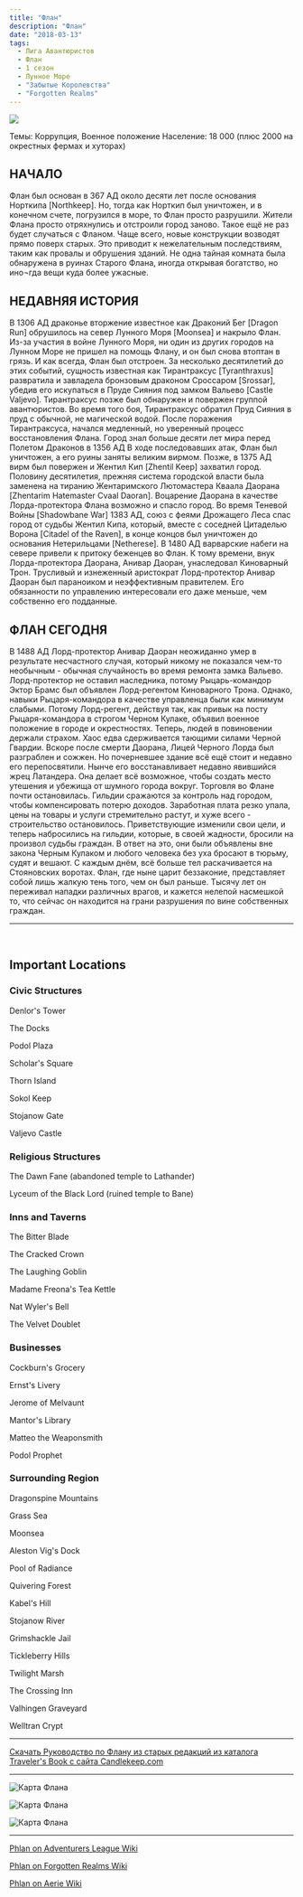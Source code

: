 ```yaml
---
title: "Флан"
description: "Флан"
date: "2018-03-13"
tags: 
  - Лига Авантюристов
  - Флан
  - 1 сезон
  - Лунное Море
  - "Забытые Королевства"
  - "Forgotten Realms"
---
```


![](/images/phlan1479.png)

Темы: Коррупция, Военное положение Население: 18 000 (плюс 2000 на окрестных фермах и хуторах)

## НАЧАЛО

Флан был основан в 367 АД около десяти лет после основания Норткипа \[Northkeep\]. Но, тогда как Норткип был уничтожен, и в конечном счете, погрузился в море, то Флан просто разрушили. Жители Флана просто отряхнулись и отстроили город заново. Такое ещё не раз будет случаться с Фланом. Чаще всего, новые конструкции возводят прямо поверх старых. Это приводит к нежелательным последствиям, таким как провалы и обрушения зданий. Не одна тайная комната была обнаружена в руинах Старого Флана, иногда открывая богатство, но ино¬гда вещи куда более ужасные.

## НЕДАВНЯЯ ИСТОРИЯ

В 1306 АД драконье вторжение известное как Драконий Бег \[Dragon Run\] обрушилось на север Лунного Моря \[Moonsea\] и накрыло Флан. Из-за участия в войне Лунного Моря, ни один из других городов на Лунном Море не пришел на помощь Флану, и он был снова втоптан в грязь. И как всегда, Флан был отстроен. За несколько десятилетий до этих событий, сущность известная как Тирантраксус \[Tyranthraxus\] развратила и завладела бронзовым драконом Сроссаром \[Srossar\], убедив его искупаться в Пруде Сияния под замком Вальево \[Castle Valjevo\]. Тирантраксус позже был обнаружен и повержен группой авантюристов. Во время того боя, Тирантраксус обратил Пруд Сияния в пруд с обычной, не магической водой. После поражения Тирантраксуса, начался медленный, но уверенный процесс восстановления Флана. Город знал больше десяти лет мира перед Полетом Драконов в 1356 АД В ходе последовавших атак, Флан был уничтожен, а его руины заняты великим вирмом. Позже, в 1375 АД вирм был повержен и Жентил Кип \[Zhentil Keep\] захватил город. Половину десятилетия, прежняя система городской власти была заменена на тиранию Жентаримского Лютомастера Кваала Даорана \[Zhentarim Hatemaster Cvaal Daoran\]. Воцарение Даорана в качестве Лорда-протектора Флана возможно и спасло город. Во время Теневой Войны \[Shadowbane War\] 1383 АД, союз с феями Дрожащего Леса спас город от судьбы Жентил Кипа, который, вместе с соседней Цитаделью Ворона \[Citadel of the Raven\], в конце концов был уничтожен до основания Нетерильцами \[Netherese\]. В 1480 АД варварские набеги на севере привели к притоку беженцев во Флан. К тому времени, внук Лорда-протектора Даорана, Анивар Даоран, унаследовал Киноварный Трон. Трусливый и изнеженный аристократ Лорд-протектор Анивар Даоран был параноиком и неэффективным правителем. Его обязанности по управлению интересовали его даже меньше, чем собственно его подданные.

## ФЛАН СЕГОДНЯ

В 1488 АД Лорд-протектор Анивар Даоран неожиданно умер в результате несчастного случая, который никому не показался чем-то необычным - обычная случайность во время ремонта замка Вальево. Лорд-протектор не оставил наследника, потому Рыцарь-командор Эктор Брамс был объявлен Лорд-регентом Киноварного Трона. Однако, навыки Рыцаря-командора в качестве управленца были как минимум слабыми. Потому Лорд-регент, действуя так, как привык на посту Рыцаря-командора в строгом Черном Кулаке, объявил военное положение в городе и окрестностях. Теперь, людей в повиновении держали страхом. Хаос едва сдерживается тающими силами Черной Гвардии. Вскоре после смерти Даорана, Лицей Черного Лорда был разграблен и сожжен. Но почерневшее здание всё ещё стоит и недавно его перепосвятили. Нынче его восстанавливает недавно явившийся жрец Латандера. Она делает всё возможное, чтобы создать место утешения и убежища от шумного города вокруг. Торговля во Флане почти остановилась. Гильдии сражаются за контроль над городом, чтобы компенсировать потерю доходов. Заработная плата резко упала, цены на товары и услуги стремительно растут, и хуже всего - строительство остановилось. Приветствующие изменили свои цели, и теперь набросились на гильдии, которые, в своей жадности, бросили на произвол судьбы граждан. В ответ на это, они были объявлены вне закона Черным Кулаком и любого человека без уха бросают в тюрьму, судят и вешают. С каждым днём, всё больше тел раскачивается на Стояновских воротах. Флан, где ныне царит беззаконие, представляет собой лишь жалкую тень того, чем он был раньше. Тысячу лет он переживал нападки различных врагов, и кажется нелепой насмешкой то, что сейчас он находится на грани разрушения по вине собственных граждан.

* * *

 
## Important Locations

### Civic Structures

Denlor's Tower 

The Docks 

Podol Plaza 

Scholar's Square 

Thorn Island 

Sokol Keep 

Stojanow Gate 

Valjevo Castle

### Religious Structures

The Dawn Fane (abandoned temple to Lathander) 

Lyceum of the Black Lord (ruined temple to Bane)

### Inns and Taverns

The Bitter Blade 

The Cracked Crown 

The Laughing Goblin 

Madame Freona's Tea Kettle 

Nat Wyler's Bell 

The Velvet Doublet

### Businesses

Cockburn's Grocery 

Ernst's Livery 

Jerome of Melvaunt 

Mantor's Library 

Matteo the Weaponsmith 

Podol Prophet

### Surrounding Region

Dragonspine Mountains 

Grass Sea 

Moonsea 

Aleston Vig's Dock

Pool of Radiance 

Quivering Forest 

Kabel's Hill 

Stojanow River 

Grimshackle Jail 

Tickleberry Hills 

Twilight Marsh 

The Crossing Inn 

Valhingen Graveyard 

Welltran Crypt

---

[Скачать Руководство по Флану из старых редакций из каталога Traveler's Book с сайта Candlekeep.com](https://cyborgsandmages.com/wp-content/uploads/2018/07/phlancore.pdf "PhlanCore")

---

![Карта Флана](/images/phlan-map-2.jpg)

![Карта Флана](/images/phlan-map-3.png)

![Карта Флана](/images/phlan-map-4.webp)

---

[Phlan on Adventurers League Wiki](https://adventurersleague.wikia.com/wiki/Phlan) 

[Phlan on Forgotten Realms Wiki](https://forgottenrealms.wikia.com/wiki/Phlan) 

[Phlan on Aerie Wiki](http://wiki.aerie.ru/wiki/Флан)